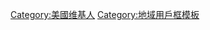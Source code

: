 {{Userbox
  |border-c = lightgrey
  |border-s = 1
  |id-c     = lightgrey
  |id-s     = 12
  |id-fc    = 
  |info-c   = white
  |info-s   = 9
  |info-fc  = black
  |id       = [[Image:Flag of the United States.svg|40px]]
  |info     = 这个用户是'''[[美国永久居民]]'''。
}}
[[Category:美國维基人]]<noinclude>
[[Category:地域用戶框模板]]
</noinclude>